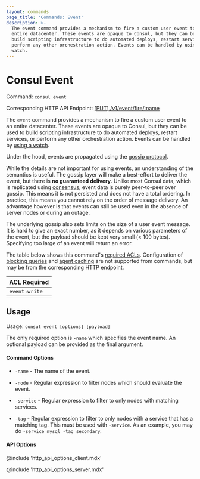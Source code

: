 ```yaml
---
layout: commands
page_title: 'Commands: Event'
description: >-
  The event command provides a mechanism to fire a custom user event to an
  entire datacenter. These events are opaque to Consul, but they can be used to
  build scripting infrastructure to do automated deploys, restart services, or
  perform any other orchestration action. Events can be handled by using a
  watch.
---
```


# Consul Event

Command: `consul event`

Corresponding HTTP API Endpoint: [\[PUT\] /v1/event/fire/:name](/api-docs/event#fire-event)

The `event` command provides a mechanism to fire a custom user event to an
entire datacenter. These events are opaque to Consul, but they can be used
to build scripting infrastructure to do automated deploys, restart services,
or perform any other orchestration action. Events can be handled by
[using a watch](/docs/dynamic-app-config/watches).

Under the hood, events are propagated using the [gossip protocol](/docs/architecture/gossip).

While the details are not important for using events, an understanding of
the semantics is useful. The gossip layer will make a best-effort to deliver
the event, but there is **no guaranteed delivery**. Unlike most Consul data, which is
replicated using [consensus](/docs/architecture/consensus), event data
is purely peer-to-peer over gossip. This means it is not persisted and does
not have a total ordering. In practice, this means you cannot rely on the
order of message delivery. An advantage however is that events can still
be used even in the absence of server nodes or during an outage.

The underlying gossip also sets limits on the size of a user event
message. It is hard to give an exact number, as it depends on various
parameters of the event, but the payload should be kept very small
(< 100 bytes). Specifying too large of an event will return an error.

The table below shows this command's [required ACLs](/api#authentication). Configuration of
[blocking queries](/api-docs/features/blocking) and [agent caching](/api-docs/features/caching)
are not supported from commands, but may be from the corresponding HTTP endpoint.

| ACL Required  |
| ------------- |
| `event:write` |

## Usage

Usage: `consul event [options] [payload]`

The only required option is `-name` which specifies the event name. An optional
payload can be provided as the final argument.

#### Command Options

- `-name` - The name of the event.

- `-node` - Regular expression to filter nodes which should evaluate the event.

- `-service` - Regular expression to filter to only nodes with matching services.

- `-tag` - Regular expression to filter to only nodes with a service that has
  a matching tag. This must be used with `-service`. As an example, you may
  do `-service mysql -tag secondary`.

#### API Options

@include 'http_api_options_client.mdx'

@include 'http_api_options_server.mdx'
